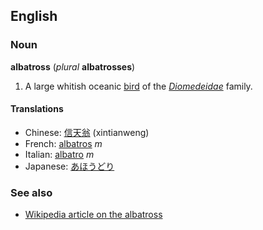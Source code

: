 ==English==
===Noun===
'''albatross''' (''plural'' '''albatrosses''')

#A large whitish oceanic [[bird]] of the ''[[Diomedeidae]]'' family.

====Translations====
*Chinese: [[信天翁]] (xintianweng)
*French: [[albatros]] ''m''
*Italian: [[albatro]] ''m''
*Japanese: [[あほうどり]]

===See also===
*[[:w:Albatross|Wikipedia article on the albatross]]
